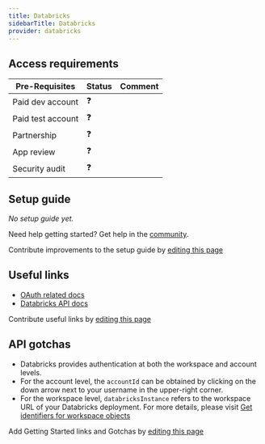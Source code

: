 ```yaml
---
title: Databricks
sidebarTitle: Databricks
provider: databricks
---
```



<Overview />
<PreBuiltTooling provider={providers[pageMetadata.provider]} />
<PreBuiltUseCases />

## Access requirements
| Pre-Requisites | Status | Comment|
| - | - | - |
| Paid dev account | ❓ |  |
| Paid test account | ❓ |  |
| Partnership | ❓ | |
| App review | ❓ |  |
| Security audit | ❓ | |


## Setup guide

_No setup guide yet._

<Tip>Need help getting started? Get help in the [community](https://nango.dev/slack).</Tip>

<Note>Contribute improvements to the setup guide by [editing this page](https://github.com/nangohq/nango/tree/master/docs-v2/integrations/all/insightly.mdx)</Note>


## Useful links

-   [OAuth related docs](https://docs.databricks.com/en/dev-tools/auth/oauth-m2m.html)
-   [Databricks API docs](https://docs.databricks.com/api/workspace/introduction)

<Note>Contribute useful links by [editing this page](https://github.com/nangohq/nango/tree/master/docs-v2/integrations/all/insightly.mdx)</Note>

## API gotchas

-   Databricks provides authentication at both the workspace and account levels.
-   For the account level, the `accountId` can be obtained by clicking on the down arrow next to your username in the upper-right corner.
-   For the workspace level, `databricksInstance` refers to the workspace URL of your Databricks deployment. For more details, please visit [Get identifiers for workspace objects](https://docs.databricks.com/en/workspace/workspace-details.html#workspace-url)

<Note>Add Getting Started links and Gotchas by [editing this page](https://github.com/nangohq/nango/tree/master/docs-v2/integrations/all/databricks.mdx)</Note>
